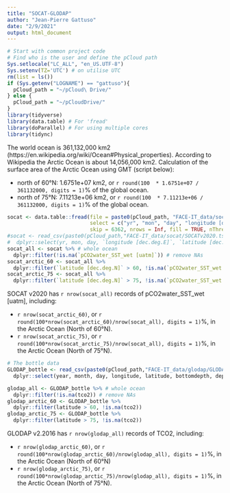 ```yaml
---
title: "SOCAT-GLODAP"
author: "Jean-Pierre Gattuso"
date: "2/9/2021"
output: html_document
---
```


```r
# Start with common project code
# Find who is the user and define the pCloud path
Sys.setlocale("LC_ALL", "en_US.UTF-8")
Sys.setenv(TZ='UTC') # on utilise UTC
rm(list = ls())
if (Sys.getenv("LOGNAME") == "gattuso"){
  pCloud_path = "~/pCloud\ Drive/"
} else {
  pCloud_path = "~/pCloudDrive/" 
}
library(tidyverse)
library(data.table) # For 'fread'
library(doParallel) # For using multiple cores
library(tidync)
```
The world ocean is 361,132,000 km2 (https://en.wikipedia.org/wiki/Ocean#Physical_properties). According to Wikipedia the Arctic Ocean is about 14,056,000 km2. Calculation of the surface area of the Arctic Ocean using GMT (script below):

- north of 60°N: 1.6751e+07 km2, or `r round(100  * 1.6751e+07 / 361132000, digits = 1)`% of the global ocean.
- north of 75°N: 7.11213e+06 km2, or `r round(100  * 7.11213e+06 / 361132000, digits = 1)`% of the global ocean.


```r
socat <- data.table::fread(file = paste0(pCloud_path, "FACE-IT_data/socat/SOCATv2020.tsv"), 
                           select = c("yr", "mon", "day", "longitude [dec.deg.E]", "latitude [dec.deg.N]", "pCO2water_SST_wet [uatm]"),
                           skip = 6362, nrows = Inf, fill = TRUE, nThread = 4)
#socat <- read_csv(paste0(pCloud_path,"FACE-IT_data/socat/SOCATv2020.tsv"), skip = 6362) %>%
#  dplyr::select(yr, mon, day, `longitude [dec.deg.E]`, `latitude [dec.deg.N]`, `pCO2water_SST_wet [uatm]`)
socat_all <- socat %>% # whole ocean
  dplyr::filter(!is.na(`pCO2water_SST_wet [uatm]`)) # remove NAs
socat_arctic_60 <- socat_all %>% 
  dplyr::filter(`latitude [dec.deg.N]` > 60, !is.na(`pCO2water_SST_wet [uatm]`))
socat_arctic_75 <- socat_all %>% 
  dplyr::filter(`latitude [dec.deg.N]` > 75, !is.na(`pCO2water_SST_wet [uatm]`))
```

SOCAT v2020 has `r nrow(socat_all)` records of pCO2water_SST_wet [uatm], including:

* `r nrow(socat_arctic_60)`, or `r round(100*nrow(socat_arctic_60)/nrow(socat_all), digits = 1)`%, in the Arctic Ocean (North of 60°N). 
* `r nrow(socat_arctic_75)`, or `r round(100*nrow(socat_arctic_75)/nrow(socat_all), digits = 1)`%, in the Arctic Ocean (North of 75°N). 

```r
# The bottle data
GLODAP_bottle <- read_csv(paste0(pCloud_path,"FACE-IT_data/glodap/GLODAPv2.2020_Merged_Master_File.csv")) %>%
  dplyr::select(year, month, day, longitude, latitude, bottomdepth, depth, tco2, talk)

glodap_all <- GLODAP_bottle %>% # whole ocean
  dplyr::filter(!is.na(tco2)) # remove NAs
glodap_arctic_60 <- GLODAP_bottle %>% 
  dplyr::filter(latitude > 60, !is.na(tco2))
glodap_arctic_75 <- GLODAP_bottle %>% 
  dplyr::filter(latitude > 75, !is.na(tco2))
```



GLODAP v2.2016 has `r nrow(glodap_all)` records of TCO2, including:

* `r nrow(glodap_arctic_60)`, or `r round(100*nrow(glodap_arctic_60)/nrow(glodap_all), digits = 1)`%, in the Arctic Ocean (North of 60°N)
* `r nrow(glodap_arctic_75)`, or `r round(100*nrow(glodap_arctic_75)/nrow(glodap_all), digits = 1)`%, in the Arctic Ocean (North of 75°N). 
